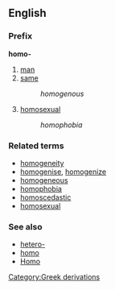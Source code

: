 ==English==
===Prefix===
'''homo-'''

#[[man]]
#[[same]]
#:''homogenous''
#[[homosexual]]
#:''homophobia''

===Related terms===
*[[homogeneity]]
*[[homogenise]], [[homogenize]]
*[[homogeneous]]
*[[homophobia]]
*[[homoscedastic]]
*[[homosexual]]

===See also===
*[[hetero-]]
*[[homo]]
*[[Homo]]
[[Category:Greek derivations]]